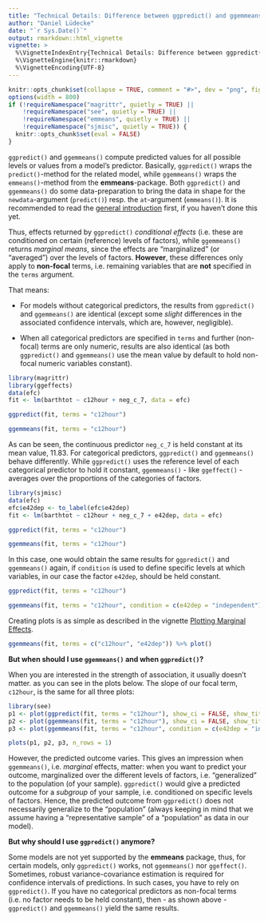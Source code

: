```yaml
---
title: "Technical Details: Difference between ggpredict() and ggemmeans()"
author: "Daniel Lüdecke"
date: "`r Sys.Date()`"
output: rmarkdown::html_vignette
vignette: >
  %\VignetteIndexEntry{Technical Details: Difference between ggpredict() and ggemmeans()}
  %\VignetteEngine{knitr::rmarkdown}
  %\VignetteEncoding{UTF-8}
---
```


```r
knitr::opts_chunk$set(collapse = TRUE, comment = "#>", dev = "png", fig.width = 7, fig.height = 3.5, message = FALSE, warning = FALSE)
options(width = 800)
if (!requireNamespace("magrittr", quietly = TRUE) ||
    !requireNamespace("see", quietly = TRUE) ||
    !requireNamespace("emmeans", quietly = TRUE) ||
    !requireNamespace("sjmisc", quietly = TRUE)) {
  knitr::opts_chunk$set(eval = FALSE)
}
```

`ggpredict()` and `ggemmeans()` compute predicted values for all possible levels or values from a model's predictor. Basically, `ggpredict()` wraps the `predict()`-method for the related model, while `ggemmeans()` wraps the `emmeans()`-method from the **emmeans**-package. Both `ggpredict()` and `ggemmeans()` do some data-preparation to bring the data in shape for the `newdata`-argument (`predict()`) resp. the `at`-argument (`emmeans()`). It is recommended to read the [general introduction](ggeffects.html) first, if you haven't done this yet.

Thus, effects returned by `ggpredict()` _conditional effects_ (i.e. these are conditioned on certain (reference) levels of factors), while `ggemmeans()` returns _marginal means_, since the effects are "marginalized" (or "averaged") over the levels of factors. **However**, these differences only apply to **non-focal** terms, i.e. remaining variables that are **not** specified in the `terms` argument.

That means:

- For models without categorical predictors, the results from `ggpredict()` and `ggemmeans()` are identical (except some _slight_ differences in the associated confidence intervals, which are, however, negligible).

- When all categorical predictors are specified in `terms` and further (non-focal) terms are only numeric, results are also identical (as both `ggpredict()` and `ggemmeans()` use the mean value by default to hold non-focal numeric variables constant).

```r
library(magrittr)
library(ggeffects)
data(efc)
fit <- lm(barthtot ~ c12hour + neg_c_7, data = efc)

ggpredict(fit, terms = "c12hour")

ggemmeans(fit, terms = "c12hour")
```

As can be seen, the continuous predictor `neg_c_7` is held constant at its mean value, 11.83. For categorical predictors, `ggpredict()` and `ggemmeans()` behave differently. While `ggpredict()` uses the reference level of each categorical predictor to hold it constant, `ggemmeans()` - like `ggeffect()` - averages over the proportions of the categories of factors.

```r
library(sjmisc)
data(efc)
efc$e42dep <- to_label(efc$e42dep)
fit <- lm(barthtot ~ c12hour + neg_c_7 + e42dep, data = efc)

ggpredict(fit, terms = "c12hour")

ggemmeans(fit, terms = "c12hour")
```

In this case, one would obtain the same results for `ggpredict()` and `ggemmeans()` again, if `condition` is used to define specific levels at which variables, in our case the factor `e42dep`, should be held constant.

```r
ggpredict(fit, terms = "c12hour")

ggemmeans(fit, terms = "c12hour", condition = c(e42dep = "independent"))
```

Creating plots is as simple as described in the vignette [Plotting Marginal Effects](introduction_plotmethod.html).

```r
ggemmeans(fit, terms = c("c12hour", "e42dep")) %>% plot()
```

**But when should I use `ggemmeans()` and when `ggpredict()`?**

When you are interested in the strength of association, it usually doesn't matter. as you can see in the plots below. The slope of our focal term, `c12hour`, is the same for all three plots:

```r
library(see)
p1 <- plot(ggpredict(fit, terms = "c12hour"), show_ci = FALSE, show_title = FALSE, show_x_title = FALSE, show_y_title = FALSE)
p2 <- plot(ggemmeans(fit, terms = "c12hour"), show_ci = FALSE, show_title = FALSE, show_x_title = FALSE, show_y_title = FALSE)
p3 <- plot(ggemmeans(fit, terms = "c12hour", condition = c(e42dep = "independent")), show_ci = FALSE, show_title = FALSE, show_x_title = FALSE, show_y_title = FALSE)

plots(p1, p2, p3, n_rows = 1)
```

However, the predicted outcome varies. This gives an impression when `ggemmeans()`, i.e. _marginal_ effects, matter: when you want to predict your outcome, marginalized over the different levels of factors, i.e. "generalized" to the population (of your sample). `ggpredict()` would give a predicted outcome for a _subgroup_ of your sample, i.e. conditioned on specific levels of factors. Hence, the predicted outcome from `ggpredict()` does not necessarily generalize to the "population" (always keeping in mind that we assume having a "representative sample" of a "population" as data in our model).

**But why should I use `ggpredict()` anymore?**

Some models are not yet supported by the **emmeans** package, thus, for certain models, only `ggpredict()` works, not `ggemmeans()` nor `ggeffect()`. Sometimes, robust variance-covariance estimation is required for confidence intervals of predictions. In such cases, you have to rely on `ggpredict()`. If you have no categorical predictors as non-focal terms (i.e. no factor needs to be held constant), then - as shown above - `ggpredict()` and `ggemmeans()` yield the same results.

